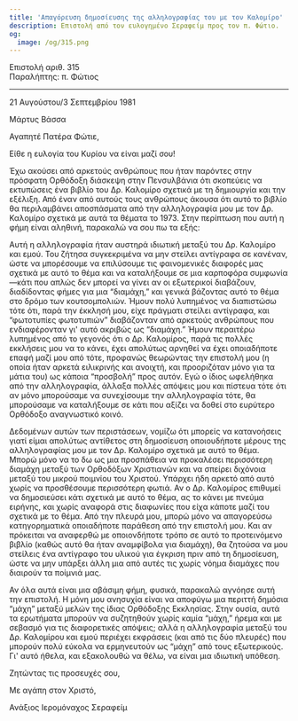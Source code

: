 ```yaml
---
title: 'Απαγόρευση δημοσίευσης της αλληλογραφίας του με τον Καλομίρο'
description: Επιστολή από τον ευλογημένο Σεραφείμ προς τον π. Φώτιο.
og:
  image: /og/315.png
---
```


<div style={{textAlign:'right', fontFamily:'monospace'}}>Επιστολή αριθ. 315</div>
<div style={{textAlign:'left', fontFamily:'monospace'}}>Παραλήπτης: π. Φώτιος</div>

---

21 Αυγούστου/3 Σεπτεμβρίου 1981

Μάρτυς Βάσσα

Αγαπητέ Πατέρα Φώτιε,

Είθε η ευλογία του Κυρίου να είναι μαζί σου!

Έχω ακούσει από αρκετούς ανθρώπους που ήταν παρόντες στην πρόσφατη Ορθόδοξη διάσκεψη στην Πενσυλβάνια ότι σκοπεύεις να εκτυπώσεις ένα βιβλίο του Δρ. Καλομίρο σχετικά με τη δημιουργία και την εξέλιξη. Από έναν από αυτούς τους ανθρώπους άκουσα ότι αυτό το βιβλίο θα περιλαμβάνει αποσπάσματα από την αλληλογραφία μου με τον Δρ. Καλομίρο σχετικά με αυτά τα θέματα το 1973. Στην περίπτωση που αυτή η φήμη είναι αληθινή, παρακαλώ να σου πω τα εξής:

Αυτή η αλληλογραφία ήταν αυστηρά ιδιωτική μεταξύ του Δρ. Καλομίρο και εμού. Του ζήτησα συγκεκριμένα να μην στείλει αντίγραφα σε κανέναν, ώστε να μπορέσουμε να επιλύσουμε τις φαινομενικές διαφορές μας σχετικά με αυτό το θέμα και να καταλήξουμε σε μια καρποφόρα συμφωνία—κάτι που απλώς δεν μπορεί να γίνει αν οι εξωτερικοί διαβάζουν, διαδίδοντας φήμες για μια “διαμάχη,” και γενικά βάζοντας αυτό το θέμα στο δρόμο των κουτσομπολιών. Ήμουν πολύ λυπημένος να διαπιστώσω τότε ότι, παρά την έκκλησή μου, είχε πράγματι στείλει αντίγραφα, και “φωτοτυπίες φωτοτυπιών” διαβάζονταν από αρκετούς ανθρώπους που ενδιαφέρονταν γι' αυτό ακριβώς ως “διαμάχη.” Ήμουν περαιτέρω λυπημένος από το γεγονός ότι ο Δρ. Καλομίρος, παρά τις πολλές εκκλήσεις μου να το κάνει, έχει απολύτως αρνηθεί να έχει οποιαδήποτε επαφή μαζί μου από τότε, προφανώς θεωρώντας την επιστολή μου (η οποία ήταν αρκετά ειλικρινής και ανοιχτή, και προοριζόταν μόνο για τα μάτια του) ως κάποια “προσβολή” προς αυτόν. Εγώ ο ίδιος ωφελήθηκα από την αλληλογραφία, άλλαξα πολλές απόψεις μου και πίστευα τότε ότι αν μόνο μπορούσαμε να συνεχίσουμε την αλληλογραφία τότε, θα μπορούσαμε να καταλήξουμε σε κάτι που αξίζει να δοθεί στο ευρύτερο Ορθόδοξο αναγνωστικό κοινό.

Δεδομένων αυτών των περιστάσεων, νομίζω ότι μπορείς να κατανοήσεις γιατί είμαι απολύτως αντίθετος στη δημοσίευση οποιουδήποτε μέρους της αλληλογραφίας μου με τον Δρ. Καλομίρο σχετικά με αυτό το θέμα. Μπορώ μόνο να το δω ως μια προσπάθεια να προκαλέσει περισσότερη διαμάχη μεταξύ των Ορθοδόξων Χριστιανών και να σπείρει διχόνοια μεταξύ του μικρού ποιμνίου του Χριστού. Υπάρχει ήδη αρκετό από αυτό χωρίς να προσθέσουμε περισσότερη φωτιά. Αν ο Δρ. Καλομίρος επιθυμεί να δημοσιεύσει κάτι σχετικά με αυτό το θέμα, ας το κάνει με πνεύμα ειρήνης, και χωρίς αναφορά στις διαφωνίες που είχα κάποτε μαζί του σχετικά με το θέμα. Από την πλευρά μου, μπορώ μόνο να απαγορεύσω κατηγορηματικά οποιαδήποτε παράθεση από την επιστολή μου. Και αν πρόκειται να αναφερθώ με οποιονδήποτε τρόπο σε αυτό το προτεινόμενο βιβλίο (καθώς αυτό θα ήταν αναμφίβολα για διαμάχη), θα ζητούσα να μου στείλεις ένα αντίγραφο του υλικού για έγκριση πριν από τη δημοσίευση, ώστε να μην υπάρξει άλλη μια από αυτές τις χωρίς νόημα διαμάχες που διαιρούν τα ποίμνιά μας.

Αν όλα αυτά είναι μια αβάσιμη φήμη, φυσικά, παρακαλώ αγνόησε αυτή την επιστολή. Η μόνη μου ανησυχία είναι να αποφύγω μια περιττή δημόσια “μάχη” μεταξύ μελών της ίδιας Ορθόδοξης Εκκλησίας. Στην ουσία, αυτά τα ερωτήματα μπορούν να συζητηθούν χωρίς καμία “μάχη,” ήρεμα και με σεβασμό για τις διαφορετικές απόψεις; αλλά η αλληλογραφία μεταξύ του Δρ. Καλομίρου και εμού περιέχει εκφράσεις (και από τις δύο πλευρές) που μπορούν πολύ εύκολα να ερμηνευτούν ως “μάχη” από τους εξωτερικούς. Γι' αυτό ήθελα, και εξακολουθώ να θέλω, να είναι μια ιδιωτική υπόθεση.

Ζητώντας τις προσευχές σου,

Με αγάπη στον Χριστό,

Ανάξιος Ιερομόναχος Σεραφείμ
